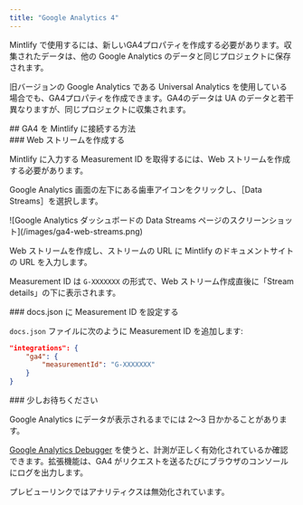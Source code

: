 ```yaml
---
title: "Google Analytics 4"
---
```


Mintlify で使用するには、新しい<Tooltip tip="Google Analytics 4">GA4</Tooltip>プロパティを作成する必要があります。収集されたデータは、他の Google Analytics のデータと同じプロジェクトに保存されます。

旧バージョンの Google Analytics である Universal Analytics を使用している場合でも、<Tooltip tip="Google Analytics 4">GA4</Tooltip>プロパティを作成できます。<Tooltip tip="Google Analytics 4">GA4</Tooltip>のデータは UA のデータと若干異なりますが、同じプロジェクトに収集されます。

<div id="how-to-connect-ga4-to-mintlify">
  ## GA4 を Mintlify に接続する方法
</div>

<div id="create-a-web-stream">
  ### Web ストリームを作成する
</div>

Mintlify に入力する Measurement ID を取得するには、Web ストリームを作成する必要があります。

Google Analytics 画面の左下にある歯車アイコンをクリックし、［Data Streams］を選択します。

<Frame>![Google Analytics ダッシュボードの Data Streams ページのスクリーンショット](/images/ga4-web-streams.png)</Frame>

Web ストリームを作成し、ストリームの URL に Mintlify のドキュメントサイトの URL を入力します。

Measurement ID は `G-XXXXXXX` の形式で、Web ストリーム作成直後に「Stream details」の下に表示されます。

<div id="put-measurement-id-in-docsjson">
  ### docs.json に Measurement ID を設定する
</div>

`docs.json` ファイルに次のように Measurement ID を追加します:

```json docs.json
"integrations": {
    "ga4": {
        "measurementId": "G-XXXXXXX"
    }
}
```

<div id="wait">
  ### 少しお待ちください
</div>

Google Analytics にデータが表示されるまでには 2～3 日かかることがあります。

[Google Analytics Debugger](https://chrome.google.com/webstore/detail/google-analytics-debugger/jnkmfdileelhofjcijamephohjechhna?hl=en) を使うと、計測が正しく有効化されているか確認できます。拡張機能は、GA4 がリクエストを送るたびにブラウザのコンソールにログを出力します。

<Note>

プレビューリンクではアナリティクスは無効化されています。

</Note>